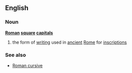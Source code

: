==English==
===Noun===
{{wikipedia}}
'''[[Roman]] [[square]] [[capital]]s'''
# the form of [[writing]] used in [[ancient]] [[Rome]] for [[inscription]]s
===See also===
*[[Roman cursive]]